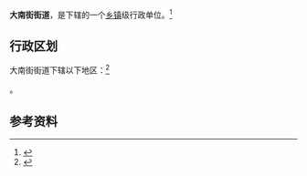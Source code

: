 {{中国乡级行政区|15/01/04/005/000}}

'''大南街街道'''，是{{PRC admin/fullname|15/01/04/005/000|3}}下辖的一个[[乡镇|乡镇]]级行政单位。<ref>{{PRC admin/ref sgc|{{PRC admin/parent|15/01/04/005/000}}}}</ref>

== 行政区划 ==

大南街街道下辖以下地区：<ref>{{PRC admin/ref sgc|15/01/04/005/000}}</ref>

{{PRC admin/children|15/01/04/005/000}}。

== 参考资料 ==

{{reflist}}

{{行政区划小作品}}
{{PRC admin/navcat|15/01/04/005/000}}